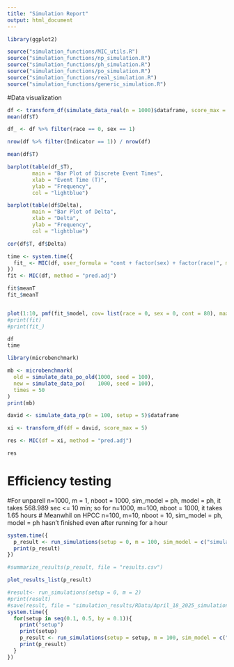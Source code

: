 ```yaml
---
title: "Simulation Report"
output: html_document
---
```


```r
library(ggplot2)

source("simulation_functions/MIC_utils.R")
source("simulation_functions/np_simulation.R")
source("simulation_functions/ph_simulation.R")
source("simulation_functions/po_simulation.R")
source("simulation_functions/real_simulation.R")
source("simulation_functions/generic_simulation.R")
```




#Data visualization 
```r

df <- transform_df(simulate_data_real(n = 1000)$dataframe, score_max = 11)
mean(df$T)

df_ <- df %>% filter(race == 0, sex == 1)

nrow(df %>% filter(Indicator == 1)) / nrow(df)

mean(df$T)

barplot(table(df_$T),
        main = "Bar Plot of Discrete Event Times",
        xlab = "Event Time (T)",
        ylab = "Frequency",
        col = "lightblue")

barplot(table(df$Delta),
        main = "Bar Plot of Delta",
        xlab = "Delta",
        ylab = "Frequency",
        col = "lightblue")

cor(df$T, df$Delta)

time <- system.time({
  fit_ <- MIC(df, user_formula = "cont + factor(sex) + factor(race)", method = "ph")
})
fit <- MIC(df, method = "pred.adj")

fit$meanT
fit_$meanT


plot(1:10, pmf(fit_$model, cov= list(race = 0, sex = 0, cont = 80), max_time = 10)$y)
#print(fit)
#print(fit_)

df
time
```
```r
library(microbenchmark)

mb <- microbenchmark(
  old = simulate_data_po_old(1000, seed = 100),
  new = simulate_data_po(    1000, seed = 100),
  times = 50
)
print(mb)

```

```r
david <- simulate_data_np(n = 100, setup = 5)$dataframe

xi <- transform_df(df = david, score_max = 5)

res <- MIC(df = xi, method = "pred.adj")

res


```


# Efficiency testing

#For unparell n=1000, m = 1, nboot = 1000, sim_model = ph, model = ph, it takes 568.989 sec <= 10 min; so for n=1000, m=100, nboot = 1000, it takes 1.65 hours 
# Meanwhil on HPCC n=100, m=10, nboot = 10, sim_model = ph, model = ph hasn't finished even after running for a hour 
```r
system.time({
  p_result <- run_simulations(setup = 0, m = 100, sim_model = c("simulate_data_po"), boot = TRUE)
  print(p_result)
})

#summarize_results(p_result, file = "results.csv")
```

```r
plot_results_list(p_result)
```

```r
#result<- run_simulations(setup = 0, m = 2)
#print(result)
#save(result, file = "simulation_results/RData/April_18_2025_simulation.RData")
system.time({
  for(setup in seq(0.1, 0.5, by = 0.1)){
    print("setup")
    print(setup)
    p_result <- run_simulations(setup = setup, m = 100, sim_model = c("simulate_data_po"), model = c("np","ph","po","pred","pred.adj"), boot = FALSE)
    print(p_result)
  }
})



```
